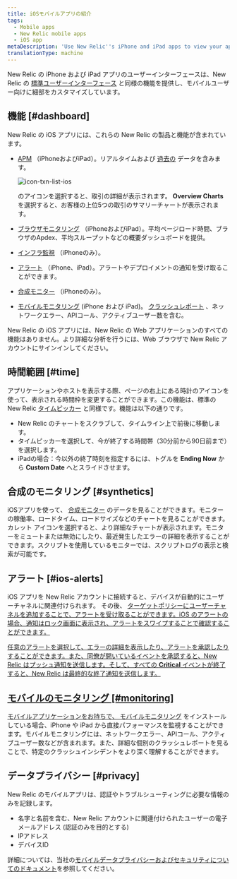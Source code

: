 ```yaml
---
title: iOSモバイルアプリの紹介
tags:
  - Mobile apps
  - New Relic mobile apps
  - iOS app
metaDescription: 'Use New Relic''s iPhone and iPad apps to view your applications, infrastructure data, and key transactions, plus any alerts about them.'
translationType: machine
---
```


New Relic の iPhone および iPad アプリのユーザーインターフェースは、New Relic の [標準ユーザーインターフェース](/docs/site/standard-dashboard-features) と同様の機能を提供し、モバイルユーザー向けに細部をカスタマイズしています。

## 機能 [#dashboard]

New Relic の iOS アプリには、これらの New Relic の製品と機能が含まれています。

* [APM](/docs/apm) （iPhoneおよびiPad）。リアルタイムおよび [過去の](#time) データを含みます。

  <ImageSizing width="33px" height="20px">![icon-txn-list-ios](./images/icon-txn-list-ios.png "icon-txn-list-ios") </ImageSizing>

  のアイコンを選択すると、取引の詳細が表示されます。 **Overview Charts** を選択すると、お客様の上位5つの取引のサマリーチャートが表示されます。

* [ブラウザモニタリング](/docs/browser) （iPhoneおよびiPad）。平均ページロード時間、ブラウザのApdex、平均スループットなどの概要ダッシュボードを提供。

* [インフラ監視](/docs/infrastructure) （iPhoneのみ）。

* [アラート](#ios-alerts) （iPhone、iPad）。アラートやデプロイメントの通知を受け取ることができます。

* [合成モニター](#synthetics) （iPhoneのみ）。

* [モバイルモニタリング](#monitoring) (iPhone および iPad)。 [クラッシュレポート](/docs/mobile-monitoring/mobile-monitoring-ui/mobile-app-dashboards/mobile-apps-crash-dashboard) 、ネットワークエラー、APIコール、アクティブユーザー数を含む。

New Relic の iOS アプリには、New Relic の Web アプリケーションのすべての機能はありません。より詳細な分析を行うには、Web ブラウザで New Relic アカウントにサインインしてください。

## 時間範囲 [#time]

アプリケーションやホストを表示する際、ページの右上にある時計のアイコンを使って、表示される時間枠を変更することができます。この機能は、標準の New Relic [タイムピッカー](/docs/site/timepicker-setting-time-periods-to-view-data) と同様です。機能は以下の通りです。

* New Relic のチャートをスクラブして、タイムライン上で前後に移動します。
* タイムピッカーを選択して、今が終了する時間帯（30分前から90日前まで）を選択します。
* iPadの場合：今以外の終了時刻を指定するには、トグルを **Ending Now** から **Custom Date** へとスライドさせます。

## 合成のモニタリング [#synthetics]

iOSアプリを使って、 [合成モニター](/docs/synthetics/new-relic-synthetics/getting-started/new-relic-synthetics) のデータを見ることができます。モニターの稼働率、ロードタイム、ロードサイズなどのチャートを見ることができます。カレット <Icon name="fe-chevron-down"/>アイコンを選択すると、より詳細なチャートが表示されます。モニターをミュートまたは無効にしたり、最近発生したエラーの詳細を表示することができます。スクリプトを使用しているモニターでは、スクリプトログの表示と検索が可能です。

## アラート [#ios-alerts]

iOS アプリを New Relic アカウントに接続すると、デバイスが自動的にユーザーチャネルに関連付けられます。 その後、 [ターゲットポリシーにユーザーチャネルを追加することで、アラートを受け取ることができます。iOS のアラートの場合、通知はロック画面に表示され、アラートをスワイプすることで確認することができます。](/docs/alerts/new-relic-alerts-beta/managing-notification-channels/notification-channels-controlling-where-send-alerts#mobile-push)

[任意のアラートを選択して、エラーの詳細を表示したり、アラートを承認したりすることができます。また、同僚が開いているイベントを承認すると、New Relic はプッシュ通知を送信します。そして、すべての **Critical** イベントが終了すると、New Relic は最終的な終了通知を送信します。](/docs/alerts/new-relic-alerts-beta/managing-notification-channels/notification-channels-controlling-where-send-alerts#mobile-push)

## [モバイルのモニタリング [#monitoring]](/docs/alerts/new-relic-alerts-beta/managing-notification-channels/notification-channels-controlling-where-send-alerts#mobile-push)

[モバイルアプリケーションをお持ちで、 ](/docs/alerts/new-relic-alerts-beta/managing-notification-channels/notification-channels-controlling-where-send-alerts#mobile-push)[モバイルモニタリング](/docs/mobile-apps/new-relic-mobile) をインストールしている場合、iPhone や iPad から直接パフォーマンスを監視することができます。モバイルモニタリングには、ネットワークエラー、APIコール、アクティブユーザー数などが含まれます。また、詳細な個別のクラッシュレポートを見ることで、特定のクラッシュインシデントをより深く理解することができます。

## データプライバシー [#privacy]

New Relic のモバイルアプリは、認証やトラブルシューティングに必要な情報のみを記録します。

* 名字と名前を含む、New Relic アカウントに関連付けられたユーザーの電子メールアドレス (認証のみを目的とする)
* IPアドレス
* デバイスID

詳細については、当社の[モバイルデータプライバシーおよびセキュリティについてのドキュメント](/docs/mobile-monitoring/new-relic-mobile/get-started/security-mobile-apps)を参照してください。